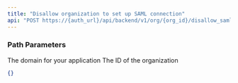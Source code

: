 ```yaml
---
title: "Disallow organization to set up SAML connection"
api: "POST https://{auth_url}/api/backend/v1/org/{org_id}/disallow_saml"
---
```


### Path Parameters

<ParamField path="auth_url" type="string" required>
  The domain for your application
</ParamField>

<ParamField path="org_id" type="string" required>
  The ID of the organization
</ParamField>

<ResponseExample>

```json
{}
```

</ResponseExample>
